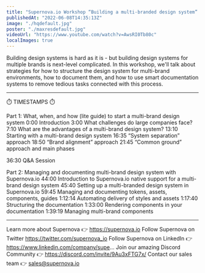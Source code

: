```yaml
---
title: "Supernova.io Workshop “Building a multi-branded design system” @ Into Design Systems Conference"
publishedAt: "2022-06-08T14:35:13Z"
image: "./hqdefault.jpg"
poster: "./maxresdefault.jpg"
videoUrl: "https://www.youtube.com/watch?v=AwsRI0Tb80c"
localImages: true
---
```


Building design systems is hard as it is - but building design systems for multiple brands is next-level complicated. In this workshop, we'll talk about strategies for how to structure the design system for multi-brand environments, how to document them, and how to use smart documentation systems to remove tedious tasks connected with this process.

---

⏱️ TIMESTAMPS ⏱️

Part 1: What, when, and how (lite guide) to start a multi-brand design system
0:00 Introduction
3:00 What challenges do large companies face?
7:10 What are the advantages of a multi-brand design system?
13:10 Starting with a multi-brand design system
16:35 “System separation” approach
18:50 “Brand alignment” approach
21:45 “Common ground” approach and main phases

36:30 Q&A Session

Part 2: Managing and documenting multi-brand design system with Supernova.io
44:00 Introduction to Supernova.io native support for a multi-brand design system
45:40 Setting up a multi-branded design system in Supernova.io
59:45 Managing and documenting tokens, assets, components, guides
1:12:14 Automating delivery of styles and assets
1:17:40 Structuring the documentation
1:33:00 Rendering components in your documentation
1:39:19 Managing multi-brand components

---

Learn more about Supernova 👉 https://supernova.io
Follow Supernova on Twitter https://twitter.com/supernova_io
Follow Supernova on LinkedIn 👉https://www.linkedin.com/company/supe...
Join our amazing Discord Community 👉 https://discord.com/invite/9Au3xFTG7x/
Contact our sales team 👉 sales@supernova.io
